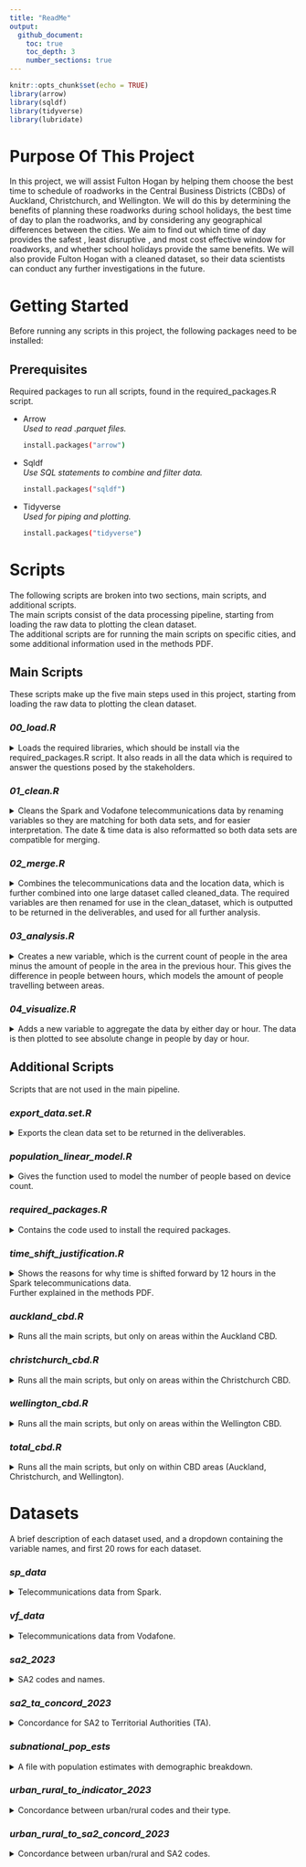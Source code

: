 ```yaml
---
title: "ReadMe"
output:
  github_document:
    toc: true
    toc_depth: 3
    number_sections: true
---
```


```r
knitr::opts_chunk$set(echo = TRUE)
library(arrow)
library(sqldf)
library(tidyverse)
library(lubridate)

```

# Purpose Of This Project {-}
In this project, we will assist Fulton Hogan by helping them choose the best time to schedule of roadworks in the Central Business Districts (CBDs) of Auckland, Christchurch, and Wellington. We will do this by determining the benefits of planning these roadworks during school holidays, the best time of day to plan the roadworks, and by considering any geographical differences between the cities. We aim to find out which time of day provides the safest , least disruptive , and most cost effective window for roadworks, and whether school holidays provide the same benefits. We will also provide Fulton Hogan with a cleaned dataset, so their data scientists can conduct any further investigations in the future. 

# Getting Started {-}

Before running any scripts in this project, the following packages need to be installed:

## Prerequisites {-}

Required packages to run all scripts, found in the required_packages.R script.

-   Arrow<br>*Used to read .parquet files.*

    ``` sh
    install.packages("arrow")
    ```

-   Sqldf<br>*Use SQL statements to combine and filter data.*

    ``` sh
    install.packages("sqldf")
    ```

-   Tidyverse<br>*Used for piping and plotting.*

    ``` sh
    install.packages("tidyverse")
    ```

# Scripts {-}

The following scripts are broken into two sections, main scripts, and additional scripts.<br>
The main scripts consist of the data processing pipeline, starting from loading the raw data to plotting the clean dataset. <br>
The additional scripts are for running the main scripts on specific cities, and some additional information used in the methods PDF.

## Main Scripts {-}
These scripts make up the five main steps used in this project, starting from loading the raw data to plotting the clean dataset.


### *00_load.R* {.unnumbered}

<details>

<summary>Loads the required libraries, which should be install via the required_packages.R script.
It also reads in all the data which is required to answer the questions posed by the stakeholders.</summary>

``` sh
# load libraries
library(arrow)
library(sqldf)
library(tidyverse)
library(lubridate)

# read in raw data
sp_tele_data <- read.csv("sp_data.csv.gz")
vf_tele_data <- read_parquet("vf_data.parquet")
sa2_codes_names <- read.csv("sa2_2023.csv")
sa2_to_ta <- read.csv("sa2_ta_concord_2023.csv")
pop_estimates <- read.csv("subnational_pop_ests.csv")
urban_rural_codes <- read.csv("urban_rural_to_indicator_2023.csv")
urban_rural_to_sa2 <- read.csv("urban_rural_to_sa2_concord_2023.csv")
```
</details>
### *01_clean.R* {.unnumbered}

<details>

<summary>Cleans the Spark and Vodafone telecommunications data by renaming variables so they are matching for both data sets, and for easier interpretation.
The date & time data is also reformatted so both data sets are compatible for merging.</summary>

``` sh
# run previous script
source("00_load.R")

# clean date time data
vf_tele_data <- vf_tele_data %>% mutate(clean_date = as.POSIXct(dt, format="%Y-%m-%dT%H:%M:%SZ", tz="UTC") + 12 * 3600,
                                        clean_date = format(clean_date, "%Y-%m-%d %H:%M:%S"),
                                        data_from = "vf") %>%
  distinct()

sp_tele_data <- sp_tele_data %>%
  # Perform the mutation
  mutate(clean_date = as.POSIXct(ts, format="%Y-%m-%dT%H:%M:%SZ", tz="UTC") + 12 * 3600,
         clean_date = format(clean_date, "%Y-%m-%d %H:%M:%S"),
         data_from = "sp") %>%
  distinct()



# clean columns and variable names
sa2_codes_names <- rownames_to_column(sa2_codes_names)
sa2_codes_names <- rename(sa2_codes_names, area_code = rowname, location = Classification.report)
sp_tele_data <- rename(sp_tele_data, dt = ts, area = sa2, devices = cnt)
sa2_to_ta <- rename(sa2_to_ta, area_code = Concordance.report, location_2 = X.3)
urban_rural_codes <- rename(urban_rural_codes, area_code = Concordance.report)
urban_rural_to_sa2 <- rename(urban_rural_to_sa2, area_code = Concordance.report, location_3 = X.3)
```
</details>
### *02_merge.R* {.unnumbered}

<details>

<summary>Combines the telecommunications data and the location data, which is further combined into one large dataset called cleaned_data.
The required variables are then renamed for use in the clean_dataset, which is outputted to be returned in the deliverables, and used for all further analysis.</summary>

``` sh
# run previous script
source("01_clean.R")

# combine telecommunications data from spark and vodafone
combined_tele_data <- rbind(sp_tele_data, vf_tele_data)

# combine location data
combined_location_data <- sqldf("SELECT scn.area_code, scn.location, stt.location_2
                                FROM sa2_codes_names scn
                                JOIN sa2_to_ta stt ON scn.area_code == stt.area_code")

# put clean data into new df
cleaned_data <- sqldf("SELECT ctd.clean_date AS date_time, ctd.devices, ctd.area, cld.location, cld.location_2, ctd.data_from
                      FROM combined_tele_data ctd
                      JOIN combined_location_data cld ON ctd.area == cld.area_code")

# Ensure date_time is in the correct format
cleaned_data <- cleaned_data %>%
  mutate(date_time = as.POSIXct(date_time, format="%Y-%m-%d %H:%M:%S", tz="UTC")) %>%
  mutate(date_time = format(date_time, format = "%Y-%m-%d %H:%M:%S"))

# clean dataset (deliverable)
clean_dataset <- sqldf("SELECT location AS territorial_authority_code,
                       location_2 AS statistical_area_level_2_code,
                       date_time AS NZST_date_time,
                       CAST(SUM(devices) AS INTEGER) AS device_count
                       FROM cleaned_data
                       GROUP BY location_2, location, date_time
                       ORDER BY territorial_authority_code, statistical_area_level_2_code") %>%
  drop_na() %>%
  mutate(people_count = 1.819 * device_count)

# ONLY INCLUDE DAY 7AM TO 6 PM (ctrl + shift + C)
# clean_dataset$NZST_date_time <- as.POSIXct(clean_dataset$NZST_date_time, format="%Y-%m-%d %H:%M:%S", tz="UTC")
# 
# # Filter the data
# clean_dataset <- clean_dataset %>%
#   filter(format(NZST_date_time, "%H:%M:%S") >= "07:00:00" & format(NZST_date_time, "%H:%M:%S") <= "18:00:00")
```
</details>
### *03_analysis.R* {.unnumbered}

<details>

<summary>Creates a new variable, which is the current count of people in the area minus the amount of people in the area in the previous hour.
This gives the difference in people between hours, which models the amount of people travelling between areas.</summary>

``` sh
# run previous script
source("02_merge.R")

# get device counts and difference in device counts from last hour
diff_device_counts <- sqldf("
  SELECT people_count,
    LAG(people_count, 1) 
    OVER(PARTITION BY territorial_authority_code, statistical_area_level_2_code 
    ORDER BY NZST_date_time) AS previous_hour_people_count,
    people_count - LAG(people_count, 1) 
    OVER(PARTITION BY territorial_authority_code, statistical_area_level_2_code 
    ORDER BY NZST_date_time) AS total_difference,
    territorial_authority_code,
    statistical_area_level_2_code,
    NZST_date_time
  FROM clean_dataset
  ORDER BY territorial_authority_code, statistical_area_level_2_code, NZST_date_time")
```
</details>
### *04_visualize.R* {.unnumbered}

<details>

<summary>Adds a new variable to aggregate the data by either day or hour.
The data is then plotted to see absolute change in people by day or hour.</summary>

``` sh
# run previous script
source("03_analysis.R")


# add a new column for the day of the week, and hour.
diff_device_counts <- diff_device_counts %>%
  mutate(day_of_week = wday(NZST_date_time, label = TRUE),
         hour = hour(NZST_date_time),
         day = day(NZST_date_time))

# aggregate by day of the week or hour and calculate the sum of absolute changes
# change "day" for "hour" to plot by hour
aggregated_data <- diff_device_counts %>%
  group_by(day) %>%
  summarise(total_difference = sum(abs(total_difference), na.rm = TRUE))

# plot the aggregated data
aggregated_data %>%
  ggplot(aes(x = day, y = total_difference)) +
  geom_col() +
  labs(title = "Sum of Absolute Changes by Day of the Week",
       x = "Day of the Week",
       y = "Sum of Absolute Changes")
```
</details>
## Additional Scripts {-}
Scripts that are not used in the main pipeline.

### *export_data.set.R* {.unnumbered}

<details>

<summary>Exports the clean data set to be returned in the deliverables.</summary>

``` sh
# run previous script
source("02_merge.R")

# export clean data set
write.csv(clean_dataset, file = "clean_dataset.csv", row.names = FALSE)
```
</details>
### *population_linear_model.R* {.unnumbered}

<details>

<summary>Gives the function used to model the number of people based on device count.</summary>

``` sh
# get population estimates
population_estimates <- sqldf("SELECT *
              FROM pop_estimates
              WHERE Age = 'Total people, age'
              AND AREA_POPES_SUB_006 >= 100100
              AND AREA_POPES_SUB_006 != 'NZTA'
              AND AREA_POPES_SUB_006 != 99900")

# tidy data
sa2_codes_names <- rownames_to_column(sa2_codes_names) %>%
  rename(area_name = Classification.report)

# match population estimates with names
population_estimates_names <- sqldf("SELECT obs_value AS population, rowname AS area_code, area_name AS name
                FROM test t
                JOIN sa2_codes_names sa2 ON t.AREA_POPES_SUB_006 = sa2.rowname")

# get device counts at 5AM on Teusday, 11th of June
device_count <- sqldf("SELECT *
                FROM clean_dataset
                WHERE NZST_date_time = '2024-06-11 05:00:00'")

# compare device counts to population
population_devices_comp <- sqldf("SELECT name, population, device_count
                FROM device_count dc
                JOIN population_estimates_names pen ON dc.territorial_authority_code = pen.name
                ORDER BY population DESC")

# fit linear model to predict population using device count
model <- lm(population ~ 0+device_count, data = population_devices_comp)

# plot data with regression line
ggplot(population_devices_comp, aes(x = device_count, y = population)) +
  geom_point() +
  geom_smooth(method = "lm", formula = y ~ 0 + x, se = FALSE) +
  geom_abline(intercept = 0, slope = 1, color = "red", size = 1) +
  labs(title = "Population vs Devices",
       x = "Devices",
       y = "Population")

# summary of linear model
summary(model)

```
</details>
### *required_packages.R* {.unnumbered}

<details>

<summary>Contains the code used to install the required packages.</summary>

``` sh
install.packages("arrow")
install.packages("sqldf")
install.packages("tidyverse")
```
</details>
### *time_shift_justification.R* {.unnumbered}

<details>

<summary>Shows the reasons for why time is shifted forward by 12 hours in the Spark telecommunications data.<br> Further explained in the methods PDF.</summary>

``` sh
# read the data
sp_tele_data <- read.csv("sp_data.csv.gz")
vf_tele_data <- read_parquet("vf_data.parquet")

# shifting time forwards 12 hours ----------------------------------------------------------

# select the first 40 rows from each data frame
sp_head <- sp_tele_data %>% slice(1:40) %>%
  rename(devices = cnt, area = sa2, dt = ts)

vf_head <- vf_tele_data %>% slice(1:40)


# convert the dt column to character in both data frames
sp_head <- sp_head %>% mutate(dt = as.character(dt), area = as.numeric(area))
vf_head <- vf_head %>% mutate(dt = as.character(dt), area = as.numeric(area))

# combine the data frames with row numbers to maintain the original order
sp_head <- sp_head %>% mutate(row_order = row_number(), source = "SP")
vf_head <- vf_head %>% mutate(row_order = row_number(), source = "VF")

# combine the data frames
combined_data <- bind_rows(sp_head, vf_head)

# plot the dual bar chart with a smooth line
ggplot(combined_data, aes(x = factor(row_order), y = devices, fill = source)) +
  geom_bar(stat = "identity", position = "dodge") +
  geom_smooth(aes(group = source, color = source), method = "loess", se = FALSE) +
  labs(title = "Device Counts Comparison for Each Row",
       x = "Row Order",
       y = "Device Counts",
       fill = "Source",
       color = "Source") +
  theme(axis.text.x = element_text(angle = 90, hjust = 1))



# removing the first 12 hours ---------------------------------------------------------------

# select the first 40 rows from each data frame
sp_head <- sp_tele_data %>% slice(13:52) %>%
  rename(devices = cnt, area = sa2, dt = ts)

vf_head <- vf_tele_data %>% slice(1:40)


# convert the dt column to character in both data frames
sp_head <- sp_head %>% mutate(dt = as.character(dt), area = as.numeric(area))
vf_head <- vf_head %>% mutate(dt = as.character(dt), area = as.numeric(area))

# combine the data frames with row numbers to maintain the original order
sp_head <- sp_head %>% mutate(row_order = row_number(), source = "SP")
vf_head <- vf_head %>% mutate(row_order = row_number(), source = "VF")

# combine the data frames
combined_data <- bind_rows(sp_head, vf_head)

# plot the dual bar chart with a smooth line
ggplot(combined_data, aes(x = factor(row_order), y = devices, fill = source)) +
  geom_bar(stat = "identity", position = "dodge") +
  geom_smooth(aes(group = source, color = source), method = "loess", se = FALSE) +
  labs(title = "Device Counts Comparison for Each Row",
       x = "Row Order",
       y = "Device Counts",
       fill = "Source",
       color = "Source") +
  theme(axis.text.x = element_text(angle = 90, hjust = 1))
```
</details>
### *auckland_cbd.R* {.unnumbered}

<details>

<summary>Runs all the main scripts, but only on areas within the Auckland CBD.</summary>

``` sh
# run previous script
source("02_merge.R")

# filter data to include only Auckland CBD areas
auckland_cbd_data <- sqldf("SELECT *
              FROM clean_dataset
              WHERE territorial_authority_code IN ('Queen Street',
              'Quay Street-Customs Street',
              'Wynyard-Viaduct',
              'Shortland Street',
              'Victoria Park',
              'Hobson Ridge North',
              'Hobson Ridge Central',
              'Hobson Ridge South',
              'Freemans Bay',
              'Auckland-University',
              'College Hill',
              'Ponsonby East',
              'Ponsonby West',
              'Saint Marys Bay',
              'Symonds Street East',
              'Symonds Street North West',
              'Symonds Street West')")

auckland_device_counts <- sqldf("
  SELECT people_count,
    LAG(people_count, 1) 
    OVER(PARTITION BY territorial_authority_code, statistical_area_level_2_code 
    ORDER BY NZST_date_time) AS previous_hour_people_count,
    people_count - LAG(people_count, 1) 
    OVER(PARTITION BY territorial_authority_code, statistical_area_level_2_code 
    ORDER BY NZST_date_time) AS difference_from_last_hour,
    territorial_authority_code,
    statistical_area_level_2_code,
    NZST_date_time
  FROM auckland_cbd_data
  ORDER BY territorial_authority_code, statistical_area_level_2_code, NZST_date_time")

auckland_diff_device_counts <- sqldf("
  SELECT 
    difference_from_last_hour AS total_difference,
    statistical_area_level_2_code,
    territorial_authority_code,
    NZST_date_time,
    people_count,
    previous_hour_people_count
  FROM auckland_device_counts")

# PLOT ------------------------------------------------------------------------

# Add a new column for the day of the week
auckland_diff_device_counts <- auckland_diff_device_counts %>%
  mutate(day_of_week = wday(NZST_date_time, label = TRUE))

# Aggregate by day of the week and calculate the sum of absolute changes
auckland_aggregated_data <- auckland_diff_device_counts %>%
  group_by(day_of_week) %>%
  summarise(total_difference = sum(abs(total_difference), na.rm = TRUE))

# Plot the aggregated data
auckland_aggregated_data %>%
  ggplot(aes(x = day_of_week, y = total_difference)) +
  geom_col() +
  labs(title = "Sum of Absolute Changes by Day of the Week In Auckland CBD Areas",
       x = "Day of the Week",
       y = "Sum of Absolute Changes")
```
</details>
### *christchurch_cbd.R* {.unnumbered}

<details>

<summary>Runs all the main scripts, but only on areas within the Christchurch CBD.</summary>

``` sh
# run previous script
source("02_merge.R")

# filter data to include only Christchurch CBD areas
christchurch_cbd_data <- sqldf("SELECT *
              FROM clean_dataset
              WHERE territorial_authority_code IN ('Christchurch Central-West',
              'Christchurch Central-North',
              'Christchurch Central',
              'Christchurch Central-East',
              'Christchurch Central-South',
              'Hagley Park',
              'Lancaster Park',
              'Sydenham Central',
              'Addington West',
              'Addington North',
              'Addington East',
              'Stanmore',
              'Phillipstown')")

# Get device counts for christchurch and differences between device counts each hour
christchurch_device_counts <- sqldf("
  SELECT people_count,
    LAG(people_count, 1) 
    OVER(PARTITION BY territorial_authority_code, statistical_area_level_2_code 
    ORDER BY NZST_date_time) AS previous_hour_people_count,
    people_count - LAG(people_count, 1) 
    OVER(PARTITION BY territorial_authority_code, statistical_area_level_2_code 
    ORDER BY NZST_date_time) AS difference_from_last_hour,
    territorial_authority_code,
    statistical_area_level_2_code,
    NZST_date_time
  FROM christchurch_cbd_data
  ORDER BY territorial_authority_code, statistical_area_level_2_code, NZST_date_time")

christchurch_diff_device_counts <- sqldf("
  SELECT 
    difference_from_last_hour AS total_difference,
    statistical_area_level_2_code,
    territorial_authority_code,
    NZST_date_time,
    people_count,
    previous_hour_people_count
  FROM christchurch_device_counts")

# PLOT ------------------------------------------------------------------------

# add a new column for the day of the week
christchurch_diff_device_counts <- christchurch_diff_device_counts %>%
  mutate(day_of_week = wday(NZST_date_time, label = TRUE))

# aggregate by day of the week and calculate the sum of absolute changes
christchurch_aggregated_data <- christchurch_diff_device_counts %>%
  group_by(day_of_week) %>%
  summarise(total_difference = sum(abs(total_difference), na.rm = TRUE))

# plot the aggregated data
christchurch_aggregated_data %>%
  ggplot(aes(x = day_of_week, y = total_difference)) +
  geom_col() +
  labs(title = "Sum of Absolute Changes by Day of the Week In Christchurch CBD Areas",
       x = "Day of the Week",
       y = "Sum of Absolute Changes")
```
</details>
### *wellington_cbd.R* {.unnumbered}

<details>

<summary>Runs all the main scripts, but only on areas within the Wellington CBD.</summary>

``` sh
# run previous script
source("02_merge.R")

# filter data to include only Wellington CBD areas
wellington_cbd_data <- sqldf("SELECT *
              FROM clean_dataset
              WHERE territorial_authority_code IN ('Pipitea-Kaiwharawhara',
              'Thorndon South',
              'Wellington Botanic Gardens',
              'Kelburn', 'Aro Valley',
              'Wellington University',
              'Wellington Central',
              'Dixon Street West',
              'Dixon Street East',
              'Vivian West',
              'Courtenay',
              'Mount Cook North',
              'Mount Cook South',
              'Vivian East',
              'Mount Cook East',
              'Mount Victoria North',
              'Mount Victoria South',
              'Oriental Bay')")

wellington_device_counts <- sqldf("
  SELECT people_count,
    LAG(people_count, 1) 
    OVER(PARTITION BY territorial_authority_code, statistical_area_level_2_code 
    ORDER BY NZST_date_time) AS previous_hour_people_count,
    people_count - LAG(people_count, 1) 
    OVER(PARTITION BY territorial_authority_code, statistical_area_level_2_code 
    ORDER BY NZST_date_time) AS difference_from_last_hour,
    territorial_authority_code,
    statistical_area_level_2_code,
    NZST_date_time
  FROM wellington_cbd_data
  ORDER BY territorial_authority_code, statistical_area_level_2_code, NZST_date_time")

wellington_diff_device_counts <- sqldf("
  SELECT 
    difference_from_last_hour AS total_difference,
    statistical_area_level_2_code,
    territorial_authority_code,
    NZST_date_time,
    people_count,
    previous_hour_people_count
  FROM wellington_device_counts")

# PLOT ------------------------------------------------------------------------

# Add a new column for the day of the week
wellington_diff_device_counts <- wellington_diff_device_counts %>%
  mutate(day_of_week = wday(NZST_date_time, label = TRUE))

# Aggregate by day of the week and calculate the sum of absolute changes
wellington_aggregated_data <- wellington_diff_device_counts %>%
  group_by(day_of_week) %>%
  summarise(total_difference = sum(abs(total_difference), na.rm = TRUE))

# Plot the aggregated data
wellington_aggregated_data %>%
  ggplot(aes(x = day_of_week, y = total_difference)) +
  geom_col() +
  labs(title = "Sum of Absolute Changes by Day of the Week In Wellington CBD Areas",
       x = "Day of the Week",
       y = "Sum of Absolute Changes")
```
</details>
### *total_cbd.R* {.unnumbered}

<details>

<summary>Runs all the main scripts, but only on within CBD areas (Auckland, Christchurch, and Wellington).</summary>

``` sh
# run previous script
source("02_merge.R")

# filter data to include only CBD areas
total_cbd_data <- sqldf("SELECT *
              FROM clean_dataset
              WHERE territorial_authority_code IN ('Queen Street',
              'Quay Street-Customs Street',
              'Wynyard-Viaduct',
              'Shortland Street',
              'Victoria Park',
              'Hobson Ridge North',
              'Hobson Ridge Central',
              'Hobson Ridge South',
              'Freemans Bay',
              'Auckland-University',
              'College Hill',
              'Ponsonby East',
              'Ponsonby West',
              'Saint Marys Bay',
              'Symonds Street East',
              'Symonds Street North West',
              'Symonds Street West',
              'Pipitea-Kaiwharawhara',
              'Thorndon South',
              'Wellington Botanic Gardens',
              'Kelburn', 'Aro Valley',
              'Wellington University',
              'Wellington Central',
              'Dixon Street West',
              'Dixon Street East',
              'Vivian West',
              'Courtenay',
              'Mount Cook North',
              'Mount Cook South',
              'Vivian East',
              'Mount Cook East',
              'Mount Victoria North',
              'Mount Victoria South',
              'Oriental Bay',
              'Christchurch Central-West',
              'Christchurch Central-North',
              'Christchurch Central',
              'Christchurch Central-East',
              'Christchurch Central-South',
              'Hagley Park',
              'Lancaster Park',
              'Sydenham Central',
              'Addington West',
              'Addington North',
              'Addington East',
              'Stanmore',
              'Phillipstown')")

cbd_device_counts <- sqldf("
  SELECT people_count,
    LAG(people_count, 1) 
    OVER(PARTITION BY territorial_authority_code, statistical_area_level_2_code 
    ORDER BY NZST_date_time) AS previous_hour_people_count,
    people_count - LAG(people_count, 1) 
    OVER(PARTITION BY territorial_authority_code, statistical_area_level_2_code 
    ORDER BY NZST_date_time) AS difference_from_last_hour,
    territorial_authority_code,
    statistical_area_level_2_code,
    NZST_date_time
  FROM total_cbd_data
  ORDER BY territorial_authority_code, statistical_area_level_2_code, NZST_date_time")

cbd_diff_device_counts <- sqldf("
  SELECT 
    difference_from_last_hour AS total_difference,
    statistical_area_level_2_code,
    territorial_authority_code,
    NZST_date_time,
    people_count,
    previous_hour_people_count
  FROM cbd_device_counts")

# PLOT ------------------------------------------------------------------------

# Add a new column for the day of the week
cbd_diff_device_counts <- cbd_diff_device_counts %>%
  mutate(day_of_week = wday(NZST_date_time, label = TRUE))

# Aggregate by day of the week and calculate the sum of absolute changes
cbd_aggregated_data <- cbd_diff_device_counts %>%
  group_by(day_of_week) %>%
  summarise(total_difference = sum(abs(total_difference), na.rm = TRUE))

# Plot the aggregated data
cbd_aggregated_data %>%
  ggplot(aes(x = day_of_week, y = total_difference)) +
  geom_col() +
  labs(title = "Sum of Absolute Changes by Day of the Week In CBD Areas",
       x = "Day of the Week",
       y = "Sum of Absolute Changes")
```
</details>
# Datasets {-}
A brief description of each dataset used, and a dropdown containing the variable names, and first 20 rows for each dataset.

### *sp_data* {-}
<details>
<summary>Telecommunications data from Spark.</summary>
```r
sp_tele_data <- read.csv("sp_data.csv.gz")
head(sp_tele_data, 20)
```
</details>
### *vf_data* {-}
<details>
<summary>Telecommunications data from Vodafone.</summary>
```r
vf_tele_data <- read_parquet("vf_data.parquet")
head(vf_tele_data ,20)
```
</details>
### *sa2_2023* {-}
<details>
<summary>SA2 codes and names.</summary>
```r
sa2_codes_names <- read.csv("sa2_2023.csv")
head(sa2_codes_names ,20)
```
</details>
### *sa2_ta_concord_2023* {-}
<details>
<summary> Concordance for SA2 to Territorial Authorities (TA).</summary>
```r
sa2_to_ta <- read.csv("sa2_ta_concord_2023.csv")
head(sa2_to_ta ,20)
```
</details>
### *subnational_pop_ests* {-}
<details>
<summary>A file with population estimates with demographic breakdown.</summary>
```r
pop_estimates <- read.csv("subnational_pop_ests.csv")
head(pop_estimates ,20)
```
</details>
### *urban_rural_to_indicator_2023* {-}
<details>
<summary>Concordance between urban/rural codes and their type.</summary>
```r
urban_rural_codes <- read.csv("urban_rural_to_indicator_2023.csv")
head(urban_rural_codes ,20)
```
</details>
### *urban_rural_to_sa2_concord_2023* {-}
<details>
<summary>Concordance between urban/rural and SA2 codes.</summary>
```r
urban_rural_to_sa2 <- read.csv("urban_rural_to_sa2_concord_2023.csv")
head(urban_rural_to_sa2 ,20)
```
</details>
